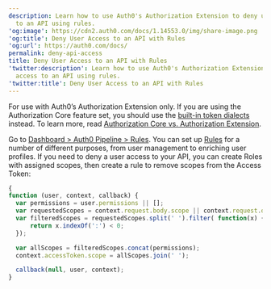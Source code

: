```yaml
---
description: Learn how to use Auth0's Authorization Extension to deny users access
  to an API using rules.
'og:image': https://cdn2.auth0.com/docs/1.14553.0/img/share-image.png
'og:title': Deny User Access to an API with Rules
'og:url': https://auth0.com/docs/
permalink: deny-api-access
title: Deny User Access to an API with Rules
'twitter:description': Learn how to use Auth0's Authorization Extension to deny users
  access to an API using rules.
'twitter:title': Deny User Access to an API with Rules
---
```

<Callout icon="file-lines" color="#0EA5E9" iconType="regular">

For use with Auth0’s Authorization Extension only. If you are using the Authorization Core feature set, you should use the [built-in token dialects](/get-started/apis/enable-role-based-access-control-for-apis#token-dialect-options) instead. To learn more, read [Authorization Core vs. Authorization Extension](/manage-users/access-control/authorization-core-vs-authorization-extension).

</Callout>

Go to [Dashboard > Auth0 Pipeline > Rules](https://manage.auth0.com/#/rules). You can set up [Rules](/customize/rules) for a number of different purposes, from user management to enriching user profiles. If you need to deny a user access to your API, you can create Roles with assigned scopes, then create a rule to remove scopes from the <Tooltip tip="Access Token: Authorization credential, in the form of an opaque string or JWT, used to access an API." cta="View Glossary" href="/glossary?term=Access+Token">Access Token</Tooltip>:

```javascript lines
{
function (user, context, callback) {
  var permissions = user.permissions || [];
  var requestedScopes = context.request.body.scope || context.request.query.scope;
  var filteredScopes = requestedScopes.split(' ').filter( function(x) {
      return x.indexOf(':') < 0;
  });

  var allScopes = filteredScopes.concat(permissions);
  context.accessToken.scope = allScopes.join(' ');

  callback(null, user, context);
}
```



